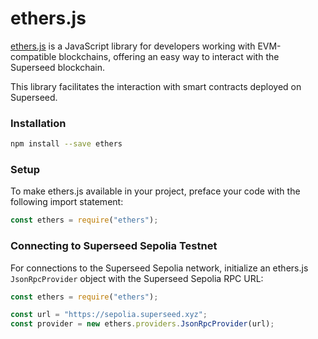 
# ethers.js

[ethers.js](https://docs.ethers.org/v6/) is a JavaScript library for developers working with EVM-compatible blockchains, offering an easy way to interact with the Superseed blockchain.

This library facilitates the interaction with smart contracts deployed on Superseed.

### Installation

```bash
npm install --save ethers
```

### Setup

To make ethers.js available in your project, preface your code with the following import statement:

```jsx
const ethers = require("ethers");
```

### Connecting to Superseed Sepolia Testnet

For connections to the Superseed Sepolia network, initialize an ethers.js `JsonRpcProvider` object with the Superseed Sepolia RPC URL:

```jsx
const ethers = require("ethers");

const url = "https://sepolia.superseed.xyz";
const provider = new ethers.providers.JsonRpcProvider(url);
```
